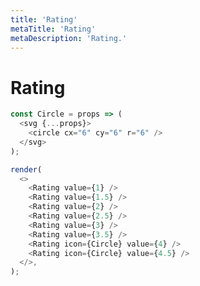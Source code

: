 ```yaml
---
title: 'Rating'
metaTitle: 'Rating'
metaDescription: 'Rating.'
---
```


# Rating

```javascript reactLive=true state=true
const Circle = props => (
  <svg {...props}>
    <circle cx="6" cy="6" r="6" />
  </svg>
);

render(
  <>
    <Rating value={1} />
    <Rating value={1.5} />
    <Rating value={2} />
    <Rating value={2.5} />
    <Rating value={3} />
    <Rating value={3.5} />
    <Rating icon={Circle} value={4} />
    <Rating icon={Circle} value={4.5} />
  </>,
);
```
